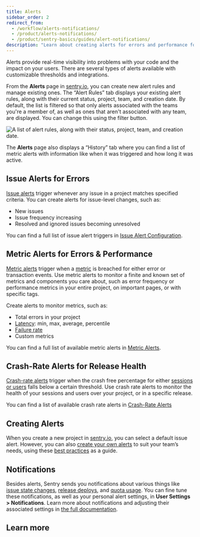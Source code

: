 ```yaml
---
title: Alerts
sidebar_order: 2
redirect_from:
  - /workflow/alerts-notifications/
  - /product/alerts-notifications/
  - /product/sentry-basics/guides/alert-notifications/
description: "Learn about creating alerts for errors and performance for your team, as well as your personal notifications."
---
```


Alerts provide real-time visibility into problems with your code and the impact on your users. There are several types of alerts available with customizable thresholds and integrations.

From the **Alerts** page in [sentry.io](https://sentry.io), you can create new alert rules and manage existing ones. The “Alert Rules” tab displays your existing alert rules, along with their current status, project, team, and creation date. By default, the list is filtered so that only alerts associated with the teams you're a member of, as well as ones that aren't associated with any team, are displayed. You can change this using the filter button.

![A list of alert rules, along with their status, project, team, and creation date.](alert-listing.png)

The **Alerts** page also displays a “History” tab where you can find a list of metric alerts with information like when it was triggered and how long it was active.

## Issue Alerts for Errors

[Issue alerts](/product/alerts/alert-types/#issue-alerts) trigger whenever any issue in a project matches specified criteria. You can create alerts for issue-level changes, such as:

- New issues
- Issue frequency increasing
- Resolved and ignored issues becoming unresolved

You can find a full list of issue alert triggers in [Issue Alert Configuration](/product/alerts/create-alerts/issue-alert-config/#when-conditions-triggers).

## Metric Alerts for Errors & Performance

[Metric alerts](/product/alerts/alert-types/#metric-alerts) trigger when a [metric](/product/performance/metrics/) is breached for either error or transaction events. Use metric alerts to monitor a finite and known set of metrics and components you care about, such as error frequency or performance metrics in your entire project, on important pages, or with specific tags.

Create alerts to monitor metrics, such as:

- Total errors in your project
- [Latency](/product/performance/metrics/#latency): min, max, average, percentile
- [Failure rate](/product/performance/metrics/#failure-rate)
- Custom metrics

You can find a full list of available metric alerts in [Metric Alerts](/product/alerts/alert-types/#metric-alerts).

## Crash-Rate Alerts for Release Health

[Crash-rate alerts](/product/alerts/alert-types/#crash-rate-alerts) trigger when the crash free percentage for either [sessions or users](/product/releases/health/#active-sessionsusers) falls below a certain threshold. Use crash rate alerts to monitor the health of your sessions and users over your project, or in a specific release.

You can find a list of available crash rate alerts in [Crash-Rate Alerts](/product/alerts/alert-types/#crash-rate-alerts)

## Creating Alerts

When you create a new project in [sentry.io](https://sentry.io), you can select a default issue alert. However, you can also [create your own alerts](/product/alerts/create-alerts/) to suit your team’s needs, using these [best practices](/product/alerts/create-alerts/best-practices/) as a guide.

## Notifications

Besides alerts, Sentry sends you notifications about various things like [issue state changes](/product/issues/states-triage/), [release deploys](/product/releases/), and [quota usage](/product/accounts/quotas/). You can fine tune these notifications, as well as your personal alert settings, in **User Settings > Notifications**. Learn more about notifications and adjusting their associated settings in [the full documentation](/product/alerts/notifications/).

## Learn more

<PageGrid />
